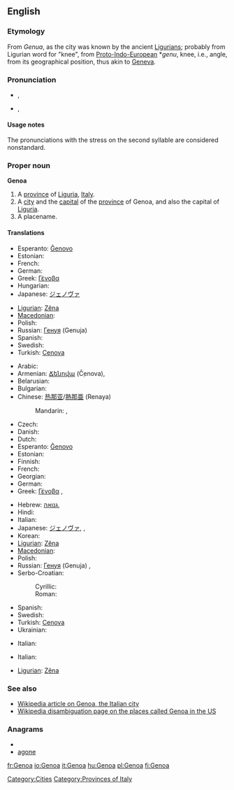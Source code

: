 {{also|genoa}}
==English==
{{wikipedia}}

===Etymology===
From ''Genua'', as the city was known by the ancient [[Ligurian]]s; probably from Ligurian word for "knee", from [[Proto-Indo-European]] *''genu'', knee, i.e., angle, from its geographical position, thus akin to [[Geneva]].

===Pronunciation===
* {{a|UK}} {{IPA|/ˈdʒɛn.əʊ.ə/|/dʒɛnˈəʊ.ə/}}, {{SAMPA|/"dZEn.@U.@/|/dZEn"@U.@/}}
* {{a|US}} {{IPA|/ˈdʒɛn.ou.ə/|/dʒɛnˈou.ə/}}, {{SAMPA|/"dzEn.oU.@/|/dZEn"oU.@/}}

====Usage notes====
The pronunciations with the stress on the second syllable are considered nonstandard.

===Proper noun===
'''Genoa'''

# A [[province]] of [[Liguria]], [[Italy]].
# A [[city]] and the [[capital]] of the [[province]] of Genoa, and also the capital of [[Liguria]].
# A placename.

====Translations====
{{trans-top|province}}
* Esperanto: [[Ĝenovo]]
* Estonian: {{t-|et|Genova}}
* French: {{t+|fr|Gênes}}
* German: {{t+|de|Genua}}
* Greek: [[Γένοβα]] {{f}}
* Hungarian: {{t+|hu|Genova}}
* Japanese: [[ジェノヴァ]]
{{trans-mid}}
* [[Ligurian]]: [[Zêna]]
* [[Macedonian]]: {{t|mk|Џенова|f|tr=Dženóva}}
* Polish: {{t+|pl|Genua}}
* Russian: [[Генуя]] (Genuja) {{f}}
* Spanish: {{t+|es|Génova}}
* Swedish: {{t-|sv|Genua}}
* Turkish: [[Cenova]]
{{trans-bottom}}

{{trans-top|Italian city}}
* Arabic: {{t|ar|جنوى|f|tr=jinowaa|sc=Arab}}
* Armenian: [[Ճենովա]] (Č̣enova), {{t|hy|Ճենովա|tr=Č̣enova|sc=Armn}}
* Belarusian: {{t|be|Генуя|f|tr=Hénuja|sc=Cyrl}}
* Bulgarian: {{t|bg|Генуа|f|tr=Génua|sc=Cyrl}}
* Chinese: [[热那亚]]/[[熱那亜]] (Renaya)
*: Mandarin: {{t|zh|熱那亞|sc=Hani}}, {{t|zh|热那亚|tr=Rènàyà|sc=Hani}}
* Czech: {{t-|cs|Janov|m}}
* Danish: {{t-|da|Genova}}
* Dutch: {{t+|nl|Genua}}
* Esperanto: [[Ĝenovo]]
* Estonian: {{t-|et|Genova}}
* Finnish: {{t+|fi|Genova}}
* French: {{t+|fr|Gênes}}
* Georgian: {{t|ka|გენუა|tr=genua|sc=Geor}}
* German: {{t+|de|Genua}}
* Greek: [[Γένοβα]] {{f}}, {{t|el|Γένοβα|f|tr=Génova|sc=Grek}}
{{trans-mid}}
* Hebrew: [[גנואה]], {{t|he|גנואה|sc=Hebr}}
* Hindi: {{t|hi|जेनोआ|tr=jēnō'ā|sc=Deva}}
* Italian: {{t+|it|Genova|f}}
* Japanese: [[ジェノヴァ]], {{t|ja|ジェノヴァ|tr=Jenova|sc=Jpan}}, {{t|ja|ジェノア|tr=Jenoa|sc=Jpan}}
* Korean: {{t|ko|제노아|tr=Jenoa|sc=Kore}}
* [[Ligurian]]: [[Zêna]]
* [[Macedonian]]: {{t|mk|Џенова|f|tr=Dženóva}}
* Polish: {{t+|pl|Genua}}
* Russian: [[Генуя]] (Genuja) {{f}}, {{t|ru|Генуя|f|tr=Génuja|sc=Cyrl}}
* Serbo-Croatian:
*: Cyrillic: {{t|sh|Ђенова|f}}
*: Roman: {{t|sh|Genova|f}}
* Spanish: {{t+|es|Génova}}
* Swedish: {{t-|sv|Genua}}
* Turkish: [[Cenova]]
* Ukrainian: {{t|uk|Генуя|f|tr=Hénuja|sc=Cyrl}}
{{trans-bottom}}

{{trans-top|in US}}
* Italian: {{t+|it|Genoa}}
{{trans-mid}}
{{trans-bottom}}

{{trans-top|football team}}
* Italian: {{t+|it|Genoa}}
{{trans-mid}}
* [[Ligurian]]: [[Zêna]]
{{trans-bottom}}

===See also===
* [[w:Genoa|Wikipedia article on Genoa, the Italian city]]
* [[w:Genoa (disambiguation)|Wikipedia disambiguation page on the places called Genoa in the US]]

===Anagrams===
* {{alphagram|aegno}}
* [[agone#English|agone]]

[[Category:Cities]]
[[Category:Provinces of Italy]]

[[fr:Genoa]]
[[io:Genoa]]
[[it:Genoa]]
[[hu:Genoa]]
[[pl:Genoa]]
[[fi:Genoa]]